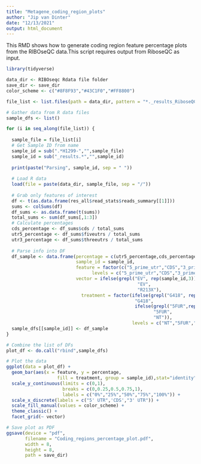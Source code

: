 ```yaml
---
title: "Metagene_coding_region_plots"
author: "Jip van Dinter"
date: "12/13/2021"
output: html_document
---
```


This RMD shows how to generate coding region feature percentage plots from the RIBOseQC data.This script requires output from RiboseQC as input.

```r
library(tidyverse)
```

```r
data_dir <- RIBOseqc Rdata file folder
save_dir <- save_dir
color_scheme <- c("#8F8F93","#43C1F0","#FF8800")
```

```r
file_list <- list.files(path = data_dir, pattern = "*._results_RiboseQC$", recursive = T)

# Gather data from R data files
sample_dfs <- list()

for (i in seq_along(file_list)) {
  
  sample_file = file_list[i]
  # Get Sample ID from name
  sample_id = sub(".*H1299-","",sample_file)
  sample_id = sub("_results.*","",sample_id)
  
  print(paste("Parsing", sample_id, sep = " "))
  
  # Load R data
  load(file = paste(data_dir, sample_file, sep = "/"))
  
  # Grab only features of interest
  df <- t(as.data.frame(res_all$read_stats$reads_summary[[1]]))
  sums <- colSums(df)
  df_sums <- as.data.frame(t(sums))
  total_sums <- sum(df_sums[,1:3])
  # Calculate percentages
  cds_percentage <- df_sums$cds / total_sums
  utr5_percentage <- df_sums$fiveutrs / total_sums
  utr3_percentage <- df_sums$threeutrs / total_sums
  
  # Parse info into DF
  df_sample <- data.frame(percentage = c(utr5_percentage,cds_percentage, utr3_percentage),
                          sample_id = sample_id,
                          feature = factor(c("5_prime_utr","CDS","3_prime_utr"), 
                                levels = c("5_prime_utr","CDS","3_prime_utr")),
                          vector = ifelse(grepl("EV", rep(sample_id,3)),
                                                 "EV",
                                                 "R213X"),
                            treatment = factor(ifelse(grepl("G418", rep(sample_id,3)),
                                                "G418",
                                                ifelse(grepl("5FUR",rep(sample_id,3)),
                                                       "5FUR",
                                                       "NT")),
                                               levels = c("NT","5FUR","G418")))
  sample_dfs[[sample_id]] <- df_sample
}

# Combine the list of DFs
plot_df <- do.call("rbind",sample_dfs)

# Plot the data
ggplot(data = plot_df) +
  geom_bar(aes(x = feature, y = percentage, 
                   fill = treatment, group = sample_id),stat="identity",position="dodge" ) +
  scale_y_continuous(limits = c(0,1),
                     breaks = c(0,0.25,0.5,0.75,1),
                     labels = c("0%","25%","50%","75%","100%")) +
  scale_x_discrete(labels = c("5' UTR",'CDS',"3' UTR")) +
  scale_fill_manual(values = color_scheme) +
  theme_classic() +
  facet_grid(~ vector)

# Save plot as PDF
ggsave(device = "pdf",
       filename = "Coding_regions_percentage_plot.pdf",
       width = 8,
       height = 8,
       path = save_dir)
```

